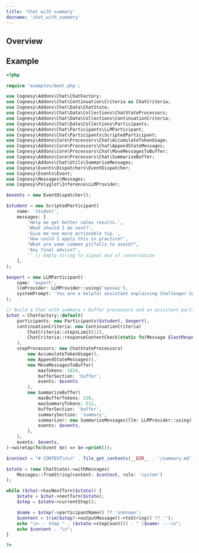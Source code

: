 ```yaml
---
title: 'Chat with summary'
docname: 'chat_with_summary'
---
```


## Overview


## Example


```php
<?php

require 'examples/boot.php';

use Cognesy\Addons\Chat\ChatFactory;
use Cognesy\Addons\Chat\Continuation\Criteria as ChatCriteria;
use Cognesy\Addons\Chat\Data\ChatState;
use Cognesy\Addons\Chat\Data\Collections\ChatStateProcessors;
use Cognesy\Addons\Chat\Data\Collections\ContinuationCriteria;
use Cognesy\Addons\Chat\Data\Collections\Participants;
use Cognesy\Addons\Chat\Participants\LLMParticipant;
use Cognesy\Addons\Chat\Participants\ScriptedParticipant;
use Cognesy\Addons\Core\Processors\Chat\AccumulateTokenUsage;
use Cognesy\Addons\Core\Processors\Chat\AppendStateMessages;
use Cognesy\Addons\Core\Processors\Chat\MoveMessagesToBuffer;
use Cognesy\Addons\Core\Processors\Chat\SummarizeBuffer;
use Cognesy\Addons\Chat\Utils\SummarizeMessages;
use Cognesy\Events\Dispatchers\EventDispatcher;
use Cognesy\Events\Event;
use Cognesy\Messages\Messages;
use Cognesy\Polyglot\Inference\LLMProvider;

$events = new EventDispatcher();

$student = new ScriptedParticipant(
    name: 'student',
    messages: [
        'Help me get better sales results.',
        'What should I do next?',
        'Give me one more actionable tip.',
        'How could I apply this in practice?',
        "What are some common pitfalls to avoid?",
        'Any final advice?',
        '' // Empty string to signal end of conversation
    ],
);

$expert = new LLMParticipant(
    name: 'expert',
    llmProvider: LLMProvider::using('openai'),
    systemPrompt: 'You are a helpful assistant explaining Challenger Sale. Be very brief (one sentence), pragmatic and focused on practical bizdev problems.'
);

// Build a Chat with summary + buffer processors and an assistant participant
$chat = ChatFactory::default(
    participants: new Participants($student, $expert),
    continuationCriteria: new ContinuationCriteria(
        ChatCriteria::stepsLimit(12),
        ChatCriteria::responseContentCheck(static fn(Message $lastResponse): bool => $lastResponse->content() !== ''),
    ),
    stepProcessors: new ChatStateProcessors(
        new AccumulateTokenUsage(),
        new AppendStateMessages(),
        new MoveMessagesToBuffer(
            maxTokens: 1024,
            bufferSection: 'buffer',
            events: $events
        ),
        new SummarizeBuffer(
            maxBufferTokens: 128,
            maxSummaryTokens: 512,
            bufferSection: 'buffer',
            summarySection: 'summary',
            summarizer: new SummarizeMessages(llm: LLMProvider::using('openai')),
            events: $events,
        ),
    ),
    events: $events,
)->wiretap(fn(Event $e) => $e->print());

$context = "# CONTEXT\n\n" . file_get_contents(__DIR__ . '/summary.md');

$state = (new ChatState)->withMessages(
    Messages::fromString(content: $context, role: 'system')
);

while ($chat->hasNextTurn($state)) {
    $state = $chat->nextTurn($state);
    $step = $state->currentStep();

    $name = $step?->participantName() ?? 'unknown';
    $content = trim($step?->outputMessage()->toString() ?? '');
    echo "\n--- Step " . ($state->stepCount()) . " ($name) ---\n";
    echo $content . "\n";
}

?>
```
